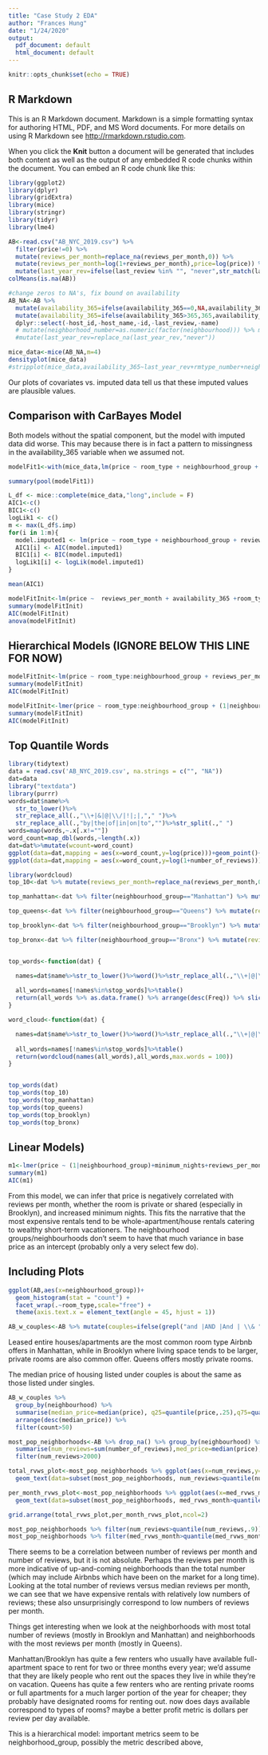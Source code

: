```yaml
---
title: "Case Study 2 EDA"
author: "Frances Hung"
date: "1/24/2020"
output:
  pdf_document: default
  html_document: default
---
```


```r
knitr::opts_chunk$set(echo = TRUE)
```

## R Markdown

This is an R Markdown document. Markdown is a simple formatting syntax for authoring HTML, PDF, and MS Word documents. For more details on using R Markdown see <http://rmarkdown.rstudio.com>.

When you click the **Knit** button a document will be generated that includes both content as well as the output of any embedded R code chunks within the document. You can embed an R code chunk like this:

```r
library(ggplot2)
library(dplyr)
library(gridExtra)
library(mice)
library(stringr)
library(tidyr)
library(lme4)
```



```r
AB<-read.csv("AB_NYC_2019.csv") %>% 
  filter(price!=0) %>%
  mutate(reviews_per_month=replace_na(reviews_per_month,0)) %>%
  mutate(reviews_per_month=log(1+reviews_per_month),price=log(price)) %>%
  mutate(last_year_rev=ifelse(last_review %in% "", "never",str_match(last_review,"201\\d")) %>% as.factor())
colMeans(is.na(AB))
```

```r
#change zeros to NA's, fix bound on availability
AB_NA<-AB %>% 
  mutate(availability_365=ifelse(availability_365==0,NA,availability_365)) %>%
  mutate(availability_365=ifelse(availability_365>365,365,availability_365)) %>%
  dplyr::select(-host_id,-host_name,-id,-last_review,-name) 
  # mutate(neighborhood_number=as.numeric(factor(neighbourhood))) %>% mutate(neighborhood_grp_number=as.numeric(factor(neighbourhood_group))) %>% mutate(rmtype_number=as.numeric(factor(room_type))) %>%
  #mutate(last_year_rev=replace_na(last_year_rev,"never")) 

```



```r
mice_data<-mice(AB_NA,m=4)
densityplot(mice_data)
#stripplot(mice_data,availability_365~last_year_rev+rmtype_number+neighborhood_grp_number+neighborhood_number+price+reviews_per_month,pch=18,cex=1)
```
Our plots of covariates vs. imputed data tell us that these imputed values are plausible values.


## Comparison with CarBayes Model

Both models without the spatial component, but the model with imputed data did worse. This may because there is in fact a pattern to missingness in the availability_365 variable when we assumed not.

```r
modelFit1<-with(mice_data,lm(price ~ room_type + neighbourhood_group + reviews_per_month + availability_365 + minimum_nights))

summary(pool(modelFit1))

L_df <- mice::complete(mice_data,"long",include = F)
AIC1<-c()
BIC1<-c()
logLik1 <- c()
m <- max(L_df$.imp)
for(i in 1:m){
  model.imputed1 <- lm(price ~ room_type + neighbourhood_group + reviews_per_month + availability_365 + minimum_nights, data = L_df[which(L_df$.imp == m),])
  AIC1[i] <- AIC(model.imputed1)
  BIC1[i] <- BIC(model.imputed1)
  logLik1[i] <- logLik(model.imputed1)
}

mean(AIC1)

```

```r
modelFitInit<-lm(price ~  reviews_per_month + availability_365 +room_type+neighbourhood_group,data=AB_NA)
summary(modelFitInit)
AIC(modelFitInit)
anova(modelFitInit)
```

## Hierarchical Models (IGNORE BELOW THIS LINE FOR NOW)

```r
modelFitInit<-lm(price ~ room_type:neighbourhood_group + reviews_per_month + availability_365 + minimum_nights,data=AB_NA)
summary(modelFitInit)
AIC(modelFitInit)
```

```r
modelFitInit<-lmer(price ~ room_type:neighbourhood_group + (1|neighbourhood)+reviews_per_month + availability_365 + minimum_nights,data=AB_NA)
summary(modelFitInit)
AIC(modelFitInit)
```

## Top Quantile Words

```r
library(tidytext)
data = read.csv('AB_NYC_2019.csv', na.strings = c("", "NA"))
dat=data
library("textdata")
library(purrr)
words=dat$name%>%
  str_to_lower()%>%
  str_replace_all(.,"\\+|&|@|\\/|!|;|,"," ")%>%
  str_replace_all(.,"by|the|of|in|on|to","")%>%str_split(.," ")
words=map(words,~.x[.x!=""])
word_count=map_dbl(words,~length(.x))
dat=dat%>%mutate(wcount=word_count)
ggplot(data=dat,mapping = aes(x=word_count,y=log(price)))+geom_point()+geom_smooth()
ggplot(data=dat,mapping = aes(x=word_count,y=log(1+number_of_reviews)))+geom_point()+geom_smooth()
```

```r
library(wordcloud)
top_10<-dat %>% mutate(reviews_per_month=replace_na(reviews_per_month,0)) %>% filter(reviews_per_month>quantile(reviews_per_month,c(0.9)))

top_manhattan<-dat %>% filter(neighbourhood_group=="Manhattan") %>% mutate(reviews_per_month=replace_na(reviews_per_month,0)) %>% filter(reviews_per_month>quantile(reviews_per_month,c(0.75)))

top_queens<-dat %>% filter(neighbourhood_group=="Queens") %>% mutate(reviews_per_month=replace_na(reviews_per_month,0)) %>% filter(reviews_per_month>quantile(reviews_per_month,c(0.75)))

top_brooklyn<-dat %>% filter(neighbourhood_group=="Brooklyn") %>% mutate(reviews_per_month=replace_na(reviews_per_month,0)) %>% filter(reviews_per_month>quantile(reviews_per_month,c(0.75)))

top_bronx<-dat %>% filter(neighbourhood_group=="Bronx") %>% mutate(reviews_per_month=replace_na(reviews_per_month,0)) %>% filter(reviews_per_month>quantile(reviews_per_month,c(0.75)))


top_words<-function(dat) {

  names=dat$name%>%str_to_lower()%>%word()%>%str_replace_all(.,"\\+|@|\\/|!|;|,|\\*|\\(|\\)|:|-|_|¡|\\.|\\'|‘|’|\\'|\"|“|”|^a$|^the$","")
  
  all_words=names[!names%in%stop_words]%>%table()
  return(all_words %>% as.data.frame() %>% arrange(desc(Freq)) %>% slice(1:100))
}

word_cloud<-function(dat) {

  names=dat$name%>%str_to_lower()%>%word()%>%str_replace_all(.,"\\+|@|\\/|!|;|,|\\*|\\(|\\)|:|-|_|¡|\\.|\\'|‘|’|\\'|\"|“|”|a|the","")
  
  all_words=names[!names%in%stop_words]%>%table()
  return(wordcloud(names(all_words),all_words,max.words = 100))
}


top_words(dat)
top_words(top_10)
top_words(top_manhattan)
top_words(top_queens)
top_words(top_brooklyn)
top_words(top_bronx)
```

## Linear Models)

```r
m1<-lmer(price ~ (1|neighbourhood_group)+minimum_nights+reviews_per_month+room_type*neighbourhood_group,data=AB,REML=TRUE)
summary(m1)
AIC(m1)
```

From this model, we can infer that price is negatively correlated with reviews per month, whether the room is private or shared (especially in Brooklyn), and increased minimum nights. This fits the narrative that the most expensive rentals tend to be whole-apartment/house rentals catering to wealthy short-term vacationers. The neighbourhood groups/neighbourhoods don't seem to have that much variance in base price as an intercept (probably only a very select few do).



## Including Plots


```r
ggplot(AB,aes(x=neighbourhood_group))+
  geom_histogram(stat = "count") + 
  facet_wrap(.~room_type,scale="free") +
  theme(axis.text.x = element_text(angle = 45, hjust = 1))

AB_w_couples<-AB %>% mutate(couples=ifelse(grepl("and |AND |And | \\& ",host_name),1,0))
```

Leased entire houses/apartments are the most common room type Airbnb offers in Manhattan, while in Brooklyn where living space tends to be larger, private rooms are also common offer. Queens offers mostly private rooms. 

The median price of housing listed under couples is about the same as those listed under singles.

```r
AB_w_couples %>% 
  group_by(neighbourhood) %>%
  summarise(median_price=median(price), q25=quantile(price,.25),q75=quantile(price,.75),count=n()) %>%
  arrange(desc(median_price)) %>%
  filter(count>50)

most_pop_neighborhoods<-AB %>% drop_na() %>% group_by(neighbourhood) %>%
  summarise(num_reviews=sum(number_of_reviews),med_price=median(price),med_rvws_month=median(reviews_per_month),district=neighbourhood_group[1],available=median(availability_365)) %>% 
  filter(num_reviews>2000)

total_rvws_plot<-most_pop_neighborhoods %>% ggplot(aes(x=num_reviews,y=med_price))+geom_point()+
  geom_text(data=subset(most_pop_neighborhoods, num_reviews>quantile(num_reviews,.9) | med_price>150),aes(num_reviews, med_price, label=neighbourhood))

per_month_rvws_plot<-most_pop_neighborhoods %>% ggplot(aes(x=med_rvws_month,y=med_price))+geom_point()+
  geom_text(data=subset(most_pop_neighborhoods, med_rvws_month>quantile(med_rvws_month,.9) | med_price>150),aes(med_rvws_month, med_price, label=neighbourhood))

grid.arrange(total_rvws_plot,per_month_rvws_plot,ncol=2)

most_pop_neighborhoods %>% filter(num_reviews>quantile(num_reviews,.9)) 
most_pop_neighborhoods %>% filter(med_rvws_month>quantile(med_rvws_month,.9))

```

There seems to be a correlation between number of reviews per month and number of reviews, but it is not absolute. Perhaps the reviews per month is more indicative of up-and-coming neighborhoods than the total number (which may include Airbnbs which have been on the market for a long time). Looking at the total number of reviews versus median reviews per month, we can see that we have expensive rentals with relatively low numbers of reviews; these also unsurprisingly correspond to low numbers of reviews per month. 

Things get interesting when we look at the neighborhoods with most total number of reviews (mostly in Brooklyn and Manhattan) and neighborhoods with the most reviews per month (mostly in Queens). 

Manhattan/Brooklyn has quite a few renters who usually have available full-apartment space to rent for two or three months every year; we'd assume that they are likely people who rent out the spaces they live in while they're on vacation. Queens has quite a few renters who are renting private rooms or full apartments for a much larger portion of the year for cheaper; they probably have designated rooms for renting out. 
now does days available correspond to types of rooms? 
maybe a better profit metric is dollars per review per day available.

This is a hierarchical model: important metrics seem to be neighborhood_group, possibly the metric described above,



